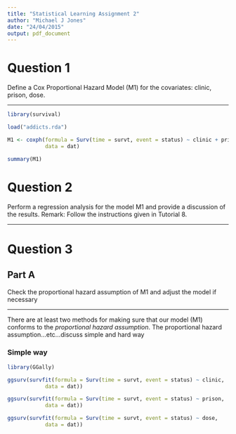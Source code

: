 ```yaml
---
title: "Statistical Learning Assignment 2"
author: "Michael J Jones"
date: "24/04/2015"
output: pdf_document
---
```


# Question 1
Define a Cox Proportional Hazard Model (M1) for the covariates: clinic, prison, dose.

***

```r
library(survival)

load("addicts.rda")

M1 <- coxph(formula = Surv(time = survt, event = status) ~ clinic + prison + dose,
            data = dat)

summary(M1)
```

# Question 2
Perform a regression analysis for the model M1 and provide a discussion of the results. Remark: Follow the 
instructions given in Tutorial 8.

***

<!-- TODO: Find / Ask for Tutorial 8 -->

# Question 3

## Part A
Check the proportional hazard assumption of M1 and adjust the model if necessary

***

There are at least two methods for making sure that our model (M1) conforms to the *proportional hazard assumption*.
The proportional hazard assumption...etc...discuss simple and hard way

### Simple way
```r
library(GGally)

ggsurv(survfit(formula = Surv(time = survt, event = status) ~ clinic,
            data = dat))

ggsurv(survfit(formula = Surv(time = survt, event = status) ~ prison,
            data = dat))

ggsurv(survfit(formula = Surv(time = survt, event = status) ~ dose,
            data = dat))
```
